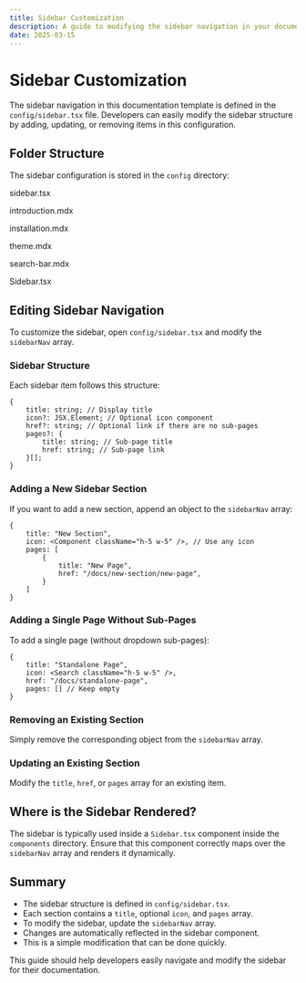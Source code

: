 ```yaml
---
title: Sidebar Customization
description: A guide to modifying the sidebar navigation in your documentation template.
date: 2025-03-15
---
```


# Sidebar Customization

The sidebar navigation in this documentation template is defined in the `config/sidebar.tsx` file. Developers can easily modify the sidebar structure by adding, updating, or removing items in this configuration.

## Folder Structure

The sidebar configuration is stored in the `config` directory:

<FolderTree className="overflow-hidden p-2">
  <Folder element="project-root" defaultOpen={true}>
    <Folder element="config" defaultOpen={true}>
      <File>
        <p>sidebar.tsx</p>
      </File>
    </Folder>
    <Folder element="docs" defaultOpen={false}>
      <Folder element="getting-started" defaultOpen={false}>
        <File>
          <p>introduction.mdx</p>
        </File>
        <File>
          <p>installation.mdx</p>
        </File>
      </Folder>
      <File>
        <p>theme.mdx</p>
      </File>
      <File>
        <p>search-bar.mdx</p>
      </File>
    </Folder>
    <Folder element="components" defaultOpen={false}>
      <File>
        <p>Sidebar.tsx</p>
      </File>
    </Folder>
  </Folder>
</FolderTree>

## Editing Sidebar Navigation

To customize the sidebar, open `config/sidebar.tsx` and modify the `sidebarNav` array.

### Sidebar Structure

Each sidebar item follows this structure:

```tsx
{
    title: string; // Display title
    icon?: JSX.Element; // Optional icon component
    href?: string; // Optional link if there are no sub-pages
    pages?: {
        title: string; // Sub-page title
        href: string; // Sub-page link
    }[];
}
```

### Adding a New Sidebar Section

If you want to add a new section, append an object to the `sidebarNav` array:

```tsx
{
    title: "New Section",
    icon: <Component className="h-5 w-5" />, // Use any icon
    pages: [
        {
            title: "New Page",
            href: "/docs/new-section/new-page",
        }
    ]
}
```

### Adding a Single Page Without Sub-Pages

To add a single page (without dropdown sub-pages):

```tsx
{
    title: "Standalone Page",
    icon: <Search className="h-5 w-5" />,
    href: "/docs/standalone-page",
    pages: [] // Keep empty
}
```

### Removing an Existing Section

Simply remove the corresponding object from the `sidebarNav` array.

### Updating an Existing Section

Modify the `title`, `href`, or `pages` array for an existing item.

## Where is the Sidebar Rendered?

The sidebar is typically used inside a `Sidebar.tsx` component inside the `components` directory. Ensure that this component correctly maps over the `sidebarNav` array and renders it dynamically.

## Summary

- The sidebar structure is defined in `config/sidebar.tsx`.
- Each section contains a `title`, optional `icon`, and `pages` array.
- To modify the sidebar, update the `sidebarNav` array.
- Changes are automatically reflected in the sidebar component.
- This is a simple modification that can be done quickly.

This guide should help developers easily navigate and modify the sidebar for their documentation.
